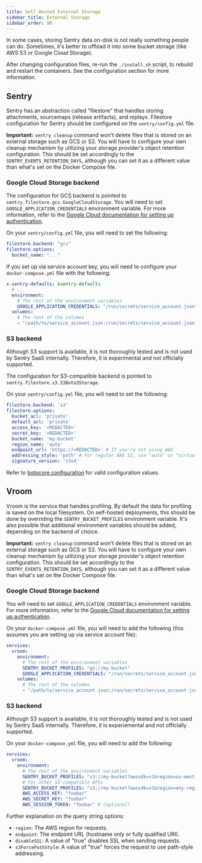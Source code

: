 ```yaml
---
title: Self Hosted External Storage
sidebar_title: External Storage
sidebar_order: 90
---
```


In some cases, storing Sentry data on-disk is not really something people can do. Sometimes, it's better to offload it into some bucket storage (like AWS S3 or Google Cloud Storage).

<Alert title="Note" level="info">
    After changing configuration files, re-run the <code>./install.sh</code> script, to rebuild and restart the containers. See the <Link to="/self-hosted/#configuration">configuration section</Link> for more information.
</Alert>

## Sentry

Sentry has an abstraction called "filestore" that handles storing attachments, sourcemaps (release artifacts), and replays. Filestore configuration for Sentry should be configured on the `sentry/config.yml` file.

**Important:** `sentry cleanup` command won't delete files that is stored on an external storage such as GCS or S3. You will have to configure your own cleanup mechanism by utilizing your storage provider's object retention configuration. This should be set accordingly to the `SENTRY_EVENTS_RETENTION_DAYS`, although you can set it as a different value than what's set on the Docker Compose file.

### Google Cloud Storage backend

The configuration for GCS backend is pointed to `sentry.filestore.gcs.GoogleCloudStorage`. You will need to set `GOOGLE_APPLICATION_CREDENTIALS` environment variable. For more information, refer to the [Google Cloud documentation for setting up authentication](https://cloud.google.com/storage/docs/reference/libraries#setting_up_authentication).

On your `sentry/config.yml` file, you will need to set the following:

```yaml
filestore.backend: "gcs"
filestore.options:
  bucket_name: "..."
```

If you set up via service account key, you will need to configure your `docker-compose.yml` file with the following:

```yaml
x-sentry-defaults: &sentry-defaults
  # ...
  environment:
    # The rest of the environment variables
    GOOGLE_APPLICATION_CREDENTIALS: "/run/secrets/service_account.json"
  volumes:
    # The rest of the volumes
    - "/path/to/service_account.json:/run/secrets/service_account.json:ro"
```

### S3 backend

<Alert title="Warning" level="warning">
  Although S3 support is available, it is not thoroughly tested and is not used by Sentry SaaS internally. Therefore, it is experimental and not officially supported.
</Alert>

The configuration for S3-compatible backend is pointed to `sentry.filestore.s3.S3Boto3Storage`.

On your `sentry/config.yml` file, you will need to set the following:

```yaml
filestore.backend: 's3'
filestore.options:
  bucket_acl: 'private'
  default_acl: 'private'
  access_key: '<REDACTED>'
  secret_key: '<REDACTED>'
  bucket_name: 'my-bucket'
  region_name: 'auto'
  endpoint_url: 'https://<REDACTED>' # If you're not using AWS.
  addressing_style: 'path' # For regular AWS S3, use "auto" or "virtual". For other S3-compatible API like MinIO or Ceph, use "path".
  signature_version: 's3v4'
```

Refer to [botocore configuration](https://botocore.amazonaws.com/v1/documentation/api/latest/reference/config.html) for valid configuration values.

## Vroom

Vroom is the service that handles profiling. By default the data for profiling is saved on the local filesystem. On self-hosted deployments, this should be done by overriding the `SENTRY_BUCKET_PROFILES` environment variable. It's also possible that additional environment variables should be added, depending on the backend of choice.

**Important:** `sentry cleanup` command won't delete files that is stored on an external storage such as GCS or S3. You will have to configure your own cleanup mechanism by utilizing your storage provider's object retention configuration. This should be set accordingly to the `SENTRY_EVENTS_RETENTION_DAYS`, although you can set it as a different value than what's set on the Docker Compose file.

### Google Cloud Storage backend

You will need to set `GOOGLE_APPLICATION_CREDENTIALS` environment variable. For more information, refer to the [Google Cloud documentation for setting up authentication](https://cloud.google.com/storage/docs/reference/libraries#setting_up_authentication).

On your `docker-compose.yml` file, you will need to add the following (this assumes you are setting up via service account file):

```yaml
services:
  vroom:
    environment:
      # The rest of the environment variables
      SENTRY_BUCKET_PROFILES: "gs://my-bucket"
      GOOGLE_APPLICATION_CREDENTIALS: "/run/secrets/service_account.json"
    volumes:
      # The rest of the volumes
      - "/path/to/service_account.json:/run/secrets/service_account.json:ro"
```

### S3 backend

<Alert title="Note" level="warning">
  Although S3 support is available, it is not thoroughly tested and is not used by Sentry SaaS internally. Therefore, it is experiemental and not officially supported.
</Alert>

On your `docker-compose.yml` file, you will need to add the following:

```yaml
services:
  vroom:
    environment:
      # The rest of the environment variables
      SENTRY_BUCKET_PROFILES: "s3://my-bucket?awssdk=v1&region=us-west-1&endpoint=amazonaws.com"
      # For other S3-compatible APIs
      SENTRY_BUCKET_PROFILES: "s3://my-bucket?awssdk=v1&region=any-region&endpoint=minio.yourcompany.com&s3ForcePathStyle=true&disableSSL"
      AWS_ACCESS_KEY: "foobar"
      AWS_SECRET_KEY: "foobar"
      AWS_SESSION_TOKEN: "foobar" # (optional)
```

Further explanation on the query string options:
- `region`: The AWS region for requests.
- `endpoint`: The endpoint URL (hostname only or fully qualified URI).
- `disableSSL`: A value of "true" disables SSL when sending requests.
- `s3ForcePathStyle`: A value of "true" forces the request to use path-style addressing.
